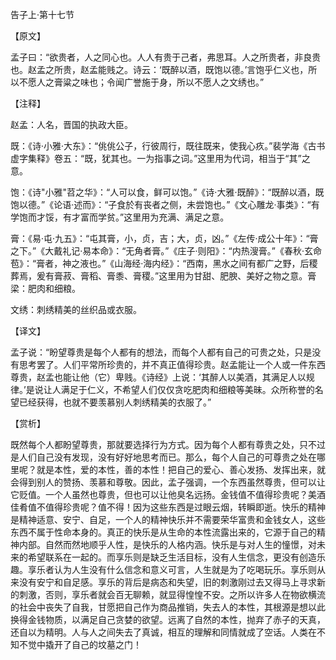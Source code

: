 

告子上·第十七节

【原文】

孟子曰：“欲贵者，人之同心也。人人有贵于己者，弗思耳。人之所贵者，非良贵也。赵孟之所贵，赵孟能贱之。诗云：‘既醉以酒，既饱以德。’言饱乎仁义也，所以不愿人之膏粱之味也；令闻广誉施于身，所以不愿人之文绣也。”

【注释】

赵孟：人名，晋国的执政大臣。

既：《诗·小雅·大东》：“佻佻公子，行彼周行，既往既来，使我心疚。”裴学海《古书虚字集释》卷五：“既，犹其也。一为指事之词。”这里用为代词，相当于“其”之意。

饱：《诗"小雅"苕之华》：“人可以食，鲜可以饱。”《诗·大雅·既醉》：“既醉以酒，既饱以德。”《论语·述而》：“子食於有丧者之侧，未尝饱也。”《文心雕龙·事类》：“有学饱而才馁，有才富而学贫。”这里用为充满、满足之意。

膏：《易·屯·九五》：“屯其膏，小，贞，吉；大，贞，凶。”《左传·成公十年》：“膏之下。”《大戴礼记·易本命》：“无角者膏。”《庄子·则阳》：“内热溲膏。”《春秋·玄命苞》：“膏者，神之液也。”《山海经·海内经》：“西南，黑水之间有都广之野，后稷葬焉，爰有膏菽、膏稻、膏黍、膏稷。”这里用为甘甜、肥腴、美好之物之意。膏梁：肥肉和细粮。

文绣：刺绣精美的丝织品或衣服。

【译文】

孟子说：“盼望尊贵是每个人都有的想法，而每个人都有自己的可贵之处，只是没有思考罢了。人们平常所珍贵的，并不真正值得珍贵。赵孟能让一个人或一件东西尊贵，赵孟也能让他（它）卑贱。《诗经》上说：‘其醉人以美酒，其满足人以规律。’是说让人满足于仁义，不希望人们仅仅贪吃肥肉和细粮等美昧。众所称誉的名望已经获得，也就不要羡慕别人刺绣精美的衣服了。”

【赏析】

既然每个人都盼望尊贵，那就要选择行为方式。因为每个人都有尊贵之处，只不过是人们自己没有发现，没有好好地思考而已。那么，每个人自己的可尊贵之处在哪里呢？就是本性，爱的本性，善的本性！把自己的爱心、善心发扬、发挥出来，就会得到别人的赞扬、羡慕和尊敬。因此，孟子强调，一个东西虽然尊贵，但可以让它贬值。一个人虽然也尊贵，但也可以让他臭名远扬。金钱值不值得珍贵呢？美酒佳肴值不值得珍贵呢？值不得！因为这些东西是过眼云烟，转瞬即逝。快乐的精神是精神适意、安宁、自足，一个人的精神快乐并不需要荣华富贵和金钱女人，这些东西不属于性命本身的。真正的快乐是从生命的本性流露出来的，它源于自己的精神内部。自然而然地顺乎人性，是快乐的人格内涵。快乐是与对人生的憧憬，对未来的希望联系在一起的。而享乐则是缺乏生活目标，没有人生信念，更没有创造乐趣。享乐者认为人生没有什么信念和意义可言，人生就是为了吃喝玩乐。享乐则从来没有安宁和自足感。享乐的背后是病态和失望，旧的刺激刚过去又得马上寻求新的刺激，否则，享乐者就会百无聊赖，就显得惶惶不安。之所以许多人在物欲横流的社会中丧失了自我，甘愿把自己作为商品推销，失去人的本性，其根源是想以此换得金钱物质，以满足自己贪婪的欲望。远离了自然的本性，抛弃了赤子的天真，还自以为精明。人与人之间失去了真诚，相互的理解和同情就成了空话。人类在不知不觉中撬开了自己的坟墓之门！

